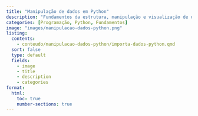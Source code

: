 ```yaml
---
title: "Manipulação de dados em Python"
description: "Fundamentos da estrutura, manipulação e visualização de dados em Python."
categories: [Programação, Python, Fundamentos]
image: "images/manipulacao-dados-python.png"
listing:
  contents: 
    - conteudo/manipulacao-dados-python/importa-dados-python.qmd
  sort: false
  type: default
  fields: 
    - image
    - title
    - description
    - categories  
format:
  html:
    toc: true
    number-sections: true
---
```




